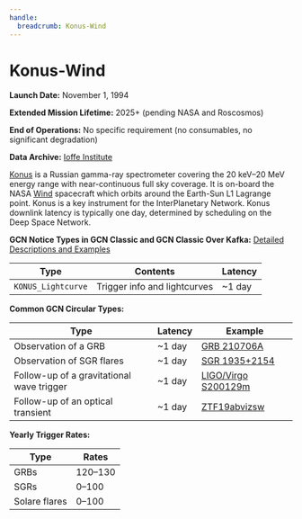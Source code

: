 ```yaml
---
handle:
  breadcrumb: Konus-Wind
---
```


# Konus-Wind

**Launch Date:** November 1, 1994

**Extended Mission Lifetime:** 2025+ (pending NASA and Roscosmos)

**End of Operations:** No specific requirement (no consumables, no significant degradation)

**Data Archive:**
[Ioffe Institute](http://www.ioffe.ru/LEA/kw/index.html)

[Konus](http://www.ioffe.ru/LEA/kw/index.html) is a Russian gamma-ray spectrometer covering the 20 keV–20 MeV energy range with near-continuous full sky coverage. It is on-board the NASA [Wind](https://wind.nasa.gov/) spacecraft which orbits around the Earth-Sun L1 Lagrange point. Konus is a key instrument for the InterPlanetary Network. Konus downlink latency is typically one day, determined by scheduling on the Deep Space Network.

**GCN Notice Types in GCN Classic and GCN Classic Over Kafka:**
[Detailed Descriptions and Examples](https://gcn.gsfc.nasa.gov/konus.html)

<div className="overflow-table">

| Type               | Contents                     | Latency |
| ------------------ | ---------------------------- | ------- |
| `KONUS_Lightcurve` | Trigger info and lightcurves | ~1 day  |

</div>

**Common GCN Circular Types:**

<div className="overflow-table">

| Type                                      | Latency | Example                                                          |
| ----------------------------------------- | ------- | ---------------------------------------------------------------- |
| Observation of a GRB                      | ~1 day  | [GRB 210706A](https://gcn.gsfc.nasa.gov/gcn3/30403.gcn3)         |
| Observation of SGR flares                 | ~1 day  | [SGR 1935+2154](https://gcn.gsfc.nasa.gov/gcn3/30418.gcn3)       |
| Follow-up of a gravitational wave trigger | ~1 day  | [LIGO/Virgo S200129m](https://gcn.gsfc.nasa.gov/gcn3/26979.gcn3) |
| Follow-up of an optical transient         | ~1 day  | [ZTF19abvizsw](https://gcn.gsfc.nasa.gov/gcn3/26197.gcn3)        |

</div>

**Yearly Trigger Rates:**

| Type          | Rates   |
| ------------- | ------- |
| GRBs          | 120–130 |
| SGRs          | 0–100   |
| Solare flares | 0–100   |
